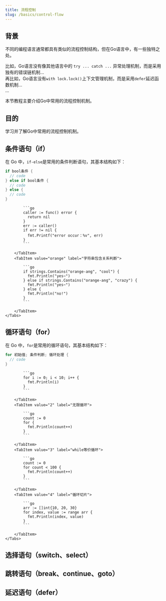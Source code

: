 ```yaml
---
title: 流程控制
slug: /basics/control-flow
---
```



<!--package-->

## 背景

不同的编程语言通常都具有类似的流程控制结构，但在Go语言中，有一些独特之处。

比如，Go语言没有像其他语言中的 `try ... catch ...` 异常处理机制，而是采用独有的错误链机制... <br/>
再比如，Go语言没有`with lock.lock()`上下文管理机制，而是采用`defer`延迟函数机制... <br/>
...

本节教程主要介绍Go中常用的流程控制机制。

## 目的

学习并了解Go中常用的流程控制机制。

## 条件语句（if）

在 Go 中，`if-else`是常用的条件判断语句，其基本结构如下：

```go
if bool条件 {
  // code
} else if bool条件 {
  // code
} else {
  // code
}
```

<BrowserWindow>
    <Tabs>
        <TabItem value="apple" label="错误值判断" default>

            ```go
            caller := func() error {
              return nil
            }
            err := caller()
            if err != nil {
              fmt.Printf("error occur：%v", err)
            }
            ```

        </TabItem>
        <TabItem value="orange" label="字符串包含关系判断">

            ```go
            if strings.Contains("orange-ang", "cool") {
              fmt.Println("yes~")
            } else if strings.Contains("orange-ang", "crazy") {
              fmt.Println("yes~")
            } else {
              fmt.Println("no!")
            }
            ```

        </TabItem>
    </Tabs>
</BrowserWindow>

## 循环语句（for）

在 Go 中，`for`是常用的循环语句，其基本结构如下：

```go
for 初始值; 条件判断; 循环处理 {
  // code
}
```



<BrowserWindow>
    <Tabs>
        <TabItem value="1" label="普通循环" default>

            ```go
            for i := 0; i < 10; i++ {
              fmt.Println(i)
            }
            ```

        </TabItem>
        <TabItem value="2" label="无限循环">

            ```go
            count := 0
            for {
              fmt.Println(count++)
            }
            ```

        </TabItem>
        <TabItem value="3" label="while等价循环">

            ```go
            count := 0
            for count < 100 {
              fmt.Println(count++)
            }
            ```

        </TabItem>
        <TabItem value="4" label="循环切片">

            ```go
            arr := []int{10, 20, 30}
            for index, value := range arr {
              fmt.Println(index, value)
            }
            ```

        </TabItem>
    </Tabs>
</BrowserWindow>

## 选择语句（switch、select）

## 跳转语句（break、continue、goto）

## 延迟语句（defer）

